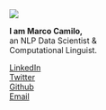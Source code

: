 <div class="profile-sidebar">
<div><img class="profile" src="/assets/img/profile.png" /></div>

**I am Marco Camilo,**  
an NLP Data Scientist &  
Computational Linguist.

<div class="about-links">
  <div><a href="https://linkedin.com/in/marcocamilo" class="about-link" rel="" target="">
    <i class="bi bi-linkedin"></i>
     <span class="about-link-text">LinkedIn</span>
  </a></div>
  <div><a href="https://twitter.com/_marcocamilo" class="about-link" rel="" target="">
    <i class="bi bi-twitter"></i>
     <span class="about-link-text">Twitter</span>
  </a></div>
  <div><a href="https://github.com/marcocamilo" class="about-link" rel="" target="">
    <i class="bi bi-github"></i>
     <span class="about-link-text">Github</span>
  </a></div>
  <div><a href="mailto:{{site.email}}" class="about-link" rel="" target="">
    <i class="bi bi-envelope-fill"></i>
     <span class="about-link-text">Email</span>
  </a></div>
</div>

</div>
